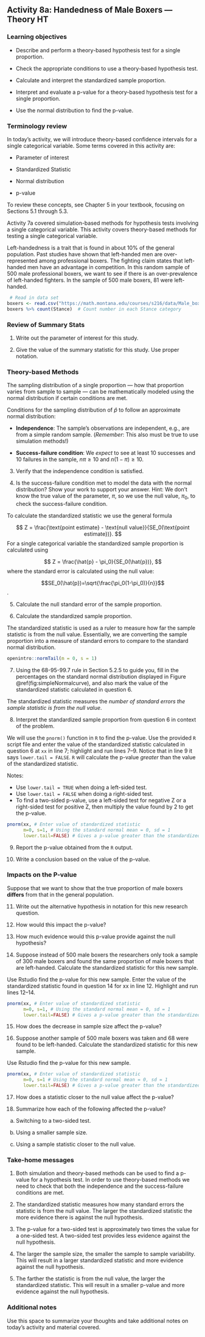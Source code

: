 ## Activity 8a:  Handedness of Male Boxers --- Theory HT

\setstretch{1}

### Learning objectives

* Describe and perform a theory-based hypothesis test for a single proportion.

* Check the appropriate conditions to use a theory-based hypothesis test.

* Calculate and interpret the standardized sample proportion.

* Interpret and evaluate a p-value for a theory-based hypothesis test for a single proportion.

* Use the normal distribution to find the p-value.


### Terminology review

In today's activity, we will introduce theory-based confidence intervals for a single categorical variable. Some terms covered in this activity are:

* Parameter of interest

* Standardized Statistic

* Normal distribution

* p-value

To review these concepts, see Chapter 5 in your textbook, focusing on Sections 5.1 through 5.3.

Activity 7a covered simulation-based methods for hypothesis tests involving a single categorical variable. This activity covers theory-based methods for testing a single categorical variable.  

Left-handedness is a trait that is found in about 10\% of the general population. Past studies have shown that left-handed men are over-represented among professional boxers. The fighting claim states that left-handed men have an advantage in competition.  In this random sample of 500 male professional boxers, we want to see if there is an over-prevalence of left-handed fighters.  In the sample of 500 male boxers, 81 were left-handed.


```r
 # Read in data set
boxers <- read.csv("https://math.montana.edu/courses/s216/data/Male_boxers_sample.csv")
boxers %>% count(Stance)  # Count number in each Stance category
```

### Review of Summary Stats

1.  Write out the parameter of interest for this study.  

\vspace{0.8in}

2. Give the value of the summary statistic for this study.  Use proper notation.

\vspace{0.3in}

### Theory-based Methods

The sampling distribution of a single proportion --- how that proportion varies from sample to sample --- can be mathematically modeled using the normal distribution if certain conditions are met.

Conditions for the sampling distribution of $\hat{p}$ to follow an approximate normal distribution:

* **Independence**: The sample’s observations are independent, e.g., are from a simple random sample. (*Remember*: This also must be true to use simulation methods!)

* **Success-failure condition**: We *expect* to see at least 10 successes and 10 failures in the sample, $n\pi≥10$  and $n(1-\pi)≥10$.

3. Verify that the independence condition is satisfied.

\vspace{0.5in}

4. Is the success-failure condition met to model the data with the normal distribution?  Show your work to support your answer. Hint: We don't know the true value of the parameter, $\pi$, so we use the null value, $\pi_0$, to check the success-failure condition.

\vspace{1in}

To calculate the standardized statistic we use the general formula 

$$
Z = \frac{\text{point estimate} - \text{null value}}{SE_0(\text{point estimate})}.
$$
For a single categorical variable the standardized sample proportion is calculated using

$$
Z = \frac{\hat{p} - \pi_0}{SE_0(\hat{p})},
$$
where the standard error is calculated using the null value:

$$SE_0(\hat{p})=\sqrt{\frac{\pi_0(1-\pi_0)}{n}}$$.
\vspace{0.5mm}

\newpage

5.  Calculate the null standard error of the sample proportion.

\vspace{1in}

6.  Calculate the standardized sample proportion.  

\vspace{1in}


The standardized statistic is used as a ruler to measure how far the sample statistic is from the null value.  Essentially, we are converting the sample proportion into a measure of standard errors to compare to the standard normal distribution.  

```r
openintro::normTail(m = 0, s = 1)
```
7.  Using the 68-95-99.7 rule in Section 5.2.5 to guide you, fill in the percentages on the standard normal distribution displayed in Figure \@ref(fig:simpleNormalcurve), and also mark the value of the standardized statistic calculated in question 6.

\vspace{0.2in}

The standardized statistic measures the *number of standard errors the sample statistic is from the null value*.

8.  Interpret the standardized sample proportion from question 6 in context of the problem.

\vspace{.8in}

\newpage

We will use the `pnorm()` function in `R` to find the p-value. Use the provided `R` script file and enter the value of the standardized statistic calculated in question 6 at `xx` in line 7; highlight and run lines 7--9.  Notice that in line 9 it says `lower.tail = FALSE`.  `R` will calculate the p-value *greater* than the value of the standardized statistic.  

Notes:

* Use `lower.tail = TRUE` when doing a left-sided test.
* Use `lower.tail = FALSE` when doing a right-sided test.
* To find a two-sided p-value, use a left-sided test for negative Z or a right-sided test for positive Z, then multiply the value found by 2 to get the p-value.

```r
pnorm(xx, # Enter value of standardized statistic
      m=0, s=1, # Using the standard normal mean = 0, sd = 1
      lower.tail=FALSE) # Gives a p-value greater than the standardized statistic
```
  
  
9.  Report the p-value obtained from the `R` output.
\vspace{0.2in}

10.  Write a conclusion based on the value of the p-value.
\vspace{0.8in}

### Impacts on the P-value

Suppose that we want to show that the true proportion of male boxers **differs** from that in the general population. 

11.  Write out the alternative hypothesis in notation for this new research question.

\vspace{0.5in}

12.  How would this impact the p-value?  

\vspace{0.2in}

13.  How much evidence would this p-value provide against the null hypothesis?

\vspace{0.3in}

14. Suppose instead of 500 male boxers the researchers only took a sample of 300 male boxers and found the same proportion of male boxers that are left-handed.  Calculate the standardized statistic for this new sample.

\vspace{1in}

Use Rstudio find the p-value for this new sample.  Enter the value of the standardized statistic found in question 14 for xx in line 12.  Highlight and run lines 12--14.

```r
pnorm(xx, # Enter value of standardized statistic
      m=0, s=1, # Using the standard normal mean = 0, sd = 1
      lower.tail=FALSE) # Gives a p-value greater than the standardized statistic
```

15.  How does the decrease in sample size affect the p-value?

\vspace{0.3in}

16. Suppose another sample of 500 male boxers was taken and 68 were found to be left-handed.  Calculate the standardized statistic for this new sample.

\vspace{1in}

Use Rstudio find the p-value for this new sample.  

```r
pnorm(xx, # Enter value of standardized statistic
      m=0, s=1 # Using the standard normal mean = 0, sd = 1
      lower.tail=FALSE) # Gives a p-value greater than the standardized statistic
```

17.  How does a statistic closer to the null value affect the p-value?  

\vspace{0.3in}

18.  Summarize how each of the following affected the p-value?

a) Switching to a two-sided test.

\vspace{0.5in}

b) Using a smaller sample size.

\vspace{0.5in}

c) Using a sample statistic closer to the null value.

\vspace{0.5in}

### Take-home messages

1.	Both simulation and theory-based methods can be used to find a p-value for a hypothesis test.  In order to use theory-based methods we need to check that both the independence and the success-failure conditions are met. 

2.  The standardized statistic measures how many standard errors the statistic is from the null value. The larger the standardized statistic the more evidence there is against the null hypothesis.

3.  The p-value for a two-sided test is approximately two times the value for a one-sided test.  A two-sided test provides less evidence against the null hypothesis.

4.  The larger the sample size, the smaller the sample to sample variability.  This will result in a larger standardized statistic and more evidence against the null hypothesis.

5.  The farther the statistic is from the null value, the larger the standardized statistic.  This will result in a smaller p-value and more evidence against the null hypothesis.


### Additional notes

Use this space to summarize your thoughts and take additional notes on today's activity and material covered.

\newpage